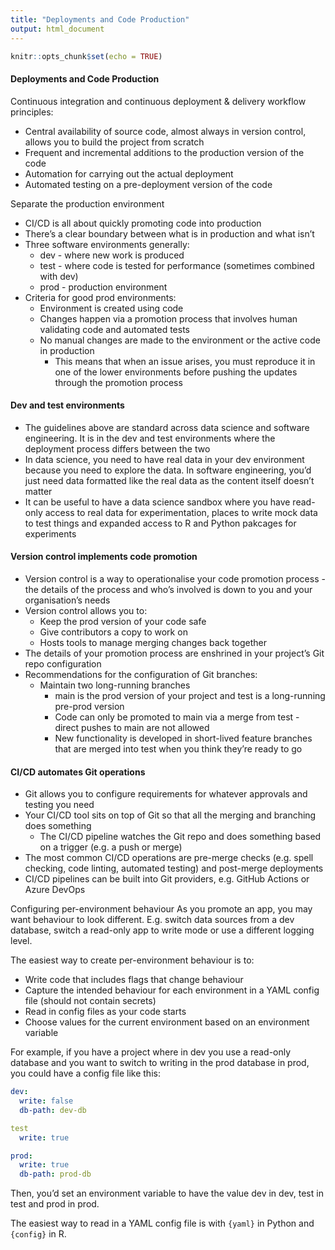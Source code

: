 ---
title: "Deployments and Code Production"
output: html_document
---

```{r setup, include=FALSE}
knitr::opts_chunk$set(echo = TRUE)
```

#### Deployments and Code Production
Continuous integration and continuous deployment & delivery workflow principles:

* Central availability of source code, almost always in version control, allows you to build the project from scratch
* Frequent and incremental additions to the production version of the code
* Automation for carrying out the actual deployment
* Automated testing on a pre-deployment version of the code


Separate the production environment

* CI/CD is all about quickly promoting code into production
* There's a clear boundary between what is in production and what isn't
* Three software environments generally: 
  * dev - where new work is produced
  * test - where code is tested for performance (sometimes combined with dev)
  * prod - production environment
* Criteria for good prod environments:
  * Environment is created using code
  * Changes happen via a promotion process that involves human validating code and automated tests
  * No manual changes are made to the environment or the active code in production
    * This means that when an issue arises, you must reproduce it in one of the lower environments before pushing the updates through the promotion process



#### Dev and test environments

* The guidelines above are standard across data science and software engineering. It is in the dev and test environments where the deployment process differs between the two
* In data science, you need to have real data in your dev environment because you need to explore the data. In software engineering, you'd just need data formatted like the real data as the content itself doesn't matter
* It can be useful to have a data science sandbox where you have read-only access to real data for experimentation, places to write mock data to test things and expanded access to R and Python pakcages for experiments



#### Version control implements code promotion

* Version control is a way to operationalise your code promotion process - the details of the process and who's involved is down to you and your organisation's needs
* Version control allows you to:
  * Keep the prod version of your code safe
  * Give contributors a copy to work on
  * Hosts tools to manage merging changes back together
* The details of your promotion process are enshrined in your project's Git repo configuration
* Recommendations for the configuration of Git branches:
  * Maintain two long-running branches
    * main is the prod version of your project and test is a long-running pre-prod version
    * Code can only be promoted to main via a merge from test - direct pushes to main are not allowed
    * New functionality is developed in short-lived feature branches that are merged into test when you think they're ready to go



#### CI/CD automates Git operations

* Git allows you to configure requirements for whatever approvals and testing you need
* Your CI/CD tool sits on top of Git so that all the merging and branching does something
  * The CI/CD pipeline watches the Git repo and does something based on a trigger (e.g. a push or merge)
* The most common CI/CD operations are pre-merge checks (e.g. spell checking, code linting, automated testing) and post-merge deployments
* CI/CD pipelines can be built into Git providers, e.g. GitHub Actions or Azure DevOps


Configuring per-environment behaviour
As you promote an app, you may want behaviour to look different. E.g. switch data sources from a dev database, switch a read-only app to write mode or use a different logging level.

The easiest way to create per-environment behaviour is to:

* Write code that includes flags that change behaviour
* Capture the intended behaviour for each environment in a YAML config file (should not contain secrets)
* Read in config files as your code starts
* Choose values for the current environment based on an environment variable

For example, if you have a project where in dev you use a read-only database and you want to switch to writing in the prod database in prod, you could have a config file like this:
```{yml}
dev:
  write: false
  db-path: dev-db

test
  write: true

prod:
  write: true
  db-path: prod-db
```
Then, you'd set an environment variable to have the value dev in dev, test in test and prod in prod.

The easiest way to read in a YAML config file is with `{yaml}` in Python and `{config}` in R.